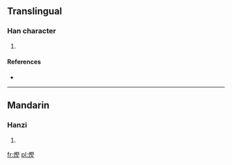 ==Translingual==

===Han character===
{{Han char|rn=86|rad=火|as=11|sn=15|four=9701<sub>4</sub>|canj=火尸水土 (FSEG)}}

# {{defn|Han|sort=火11}}

====References====
* {{Han ref|kx=0680.160|dkj=19328|dj=1091.220|hdz=32228.090|uh=719E|ud=29086|bh=E66C|bd=58988}}

----

==Mandarin==

===Hanzi===
{{cmn-hanzi|pin=[[jiān]] ([[jian1]])|wg=chien<sup>1</sup>}}

# {{defn|lang=cmn|sort=火11}}

[[fr:熞]]
[[pl:熞]]